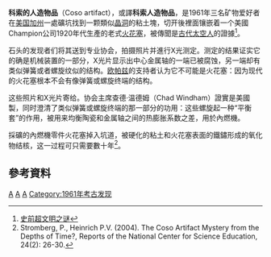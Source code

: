 '''科索的人造物品'''（Coso artifact），或譯'''科索人造物品'''，是1961年三名矿物爱好者在[[美国|美国]][[加州|加州]]一處礦坑找到一颗類似[[晶洞|晶洞]]的粘土塊，切开後裡面镶嵌着一个美國Champion公司1920年代生產的老式[[火花塞|火花塞]]，被傳聞是[[古代太空人|古代太空人]]的證據<ref>[http://www.kman.cn/fjykx/f65.html 史前超文明之谜]{{dead link|date=2018年4月 |bot=InternetArchiveBot |fix-attempted=yes }}</ref>。

石头的发现者们将其送到专业协会，拍摄照片并進行X光测定。测定的结果证实它的确是机械装置的一部分，X光片显示出中心金属轴的一端已被腐蚀，另一端却有类似弹簧或者螺旋纹似的结构。[[欧帕兹|欧帕兹]]的支持者认为它不可能是火花塞：因为现代的火花塞根本不会有像弹簧或螺旋终端的结构。 

这些照片和X光片寄给{{tsl|it|Spark Plug Collectors of America|美国火花塞收藏者协会}}。协会主席查德·温德姆（Chad Windham）證實是美國製，同时澄清了类似弹簧或螺旋终端的那一部分的功用：这些螺旋起一种“平衡套”的作用，被用来均衡陶瓷和金属轴之间的热膨胀系数之差，用於內燃機。 

採礦的內燃機零件火花塞掉入坑道，被硬化的粘土和火花塞表面的鐵鏽形成的氧化物结核，这一过程可只需要數十年<ref>Stromberg, P., Heinrich P.V. (2004). The Coso Artifact Mystery from the Depths of Time?, Reports of the National Center for Science Education, 24(2): 26-30.</ref>。

== 參考資料　==
{{reflist}}

[[Category:偽科學|A]]
[[Category:創造論|A]]
[[Category:歐帕茲|A]]
[[Category:1961年考古发现|Category:1961年考古发现]]